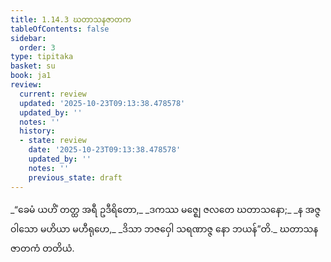 ```yaml
---
title: 1.14.3 ဃတာသနဇာတက
tableOfContents: false
sidebar:
  order: 3
type: tipitaka
basket: su
book: ja1
review:
  current: review
  updated: '2025-10-23T09:13:38.478578'
  updated_by: ''
  notes: ''
  history:
  - state: review
    date: '2025-10-23T09:13:38.478578'
    updated_by: ''
    notes: ''
    previous_state: draft
---
```



<ReviewStatus review={frontmatter.review} showDetails={true} />

<HypothesisAnnotation frontmatter={frontmatter} />

<DynamicBreadcrumb />

<Division number="133" book="ja1" e="ch" v="22" p="31">

<Paragraph number="295" type="verses" book="ja1">
_“ခေမံ ယဟိံ တတ္ထ အရီ ဥဒီရိတော,_  
_ဒကဿ မဇ္ဈေ ဇလတေ ဃတာသနော;_  
_န အဇ္ဇ ဝါသော မဟိယာ မဟီရုဟေ,_  
_ဒိသာ ဘဇဝှေါ သရဏာဇ္ဇ နော ဘယန်”တိ._  


</Paragraph>
</Division>

<Paragraph number="296" type="center" book="ja1">
ဃတာသနဇာတကံ တတိယံ.
</Paragraph>